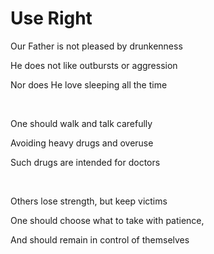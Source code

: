# Use Right

Our Father is not pleased by drunkenness

He does not like outbursts or aggression

Nor does He love sleeping all the time

<br />

One should walk and talk carefully

Avoiding heavy drugs and overuse

Such drugs are intended for doctors

<br />

Others lose strength, but keep victims

One should choose what to take with patience,

And should remain in control of themselves
